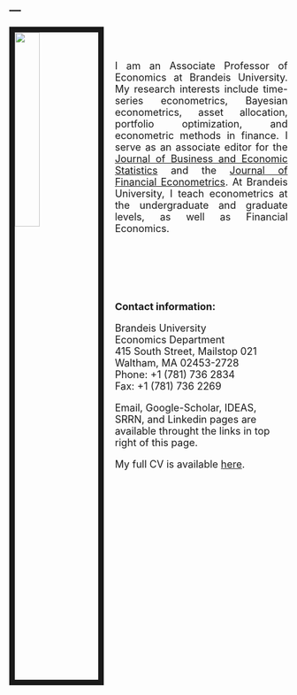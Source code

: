 ---
---

<font size="+1">

<link rel="stylesheet" href="styles.css" type="text/css">
<link rel="stylesheet" href="css/academicons.min.css"/>

<img src="images/DP_photo_3.jpg" style="width:30%; border:10px solid; margin-right: 20px" align="left">

\
\

<p style="text-align:justify"> I am an Associate Professor of Economics at Brandeis University. My research interests include time-series econometrics, Bayesian econometrics, asset allocation, portfolio optimization, and econometric methods in finance. I serve as an associate editor for the [Journal of Business and Economic Statistics](http://amstat.tandfonline.com/toc/ubes20/current) and the [Journal of Financial Econometrics](http://jfec.oxfordjournals.org/). At Brandeis University, I teach econometrics at the undergraduate and graduate levels, as well as Financial Economics. </p>

\
\
\
\

__Contact information:__


Brandeis University </br>
Economics Department </br>
415 South Street, Mailstop 021 </br>
Waltham, MA  02453-2728 </br>
Phone:  +1 (781) 736 2834 </br>
Fax:         +1 (781) 736 2269

Email, Google-Scholar, IDEAS, SRRN, and Linkedin pages are available throught the links in top right of this page.


My full CV is available [here](files/Pettenuzzo_CV.pdf).